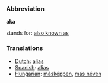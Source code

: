 ===Abbreviation===

'''aka'''

stands for: [[also known as]]

===Translations===
*[[Dutch]]: [[alias]]
*[[Spanish]]: [[alias]]
*[[Hungarian]]: [[másképpen]], [[más néven]]